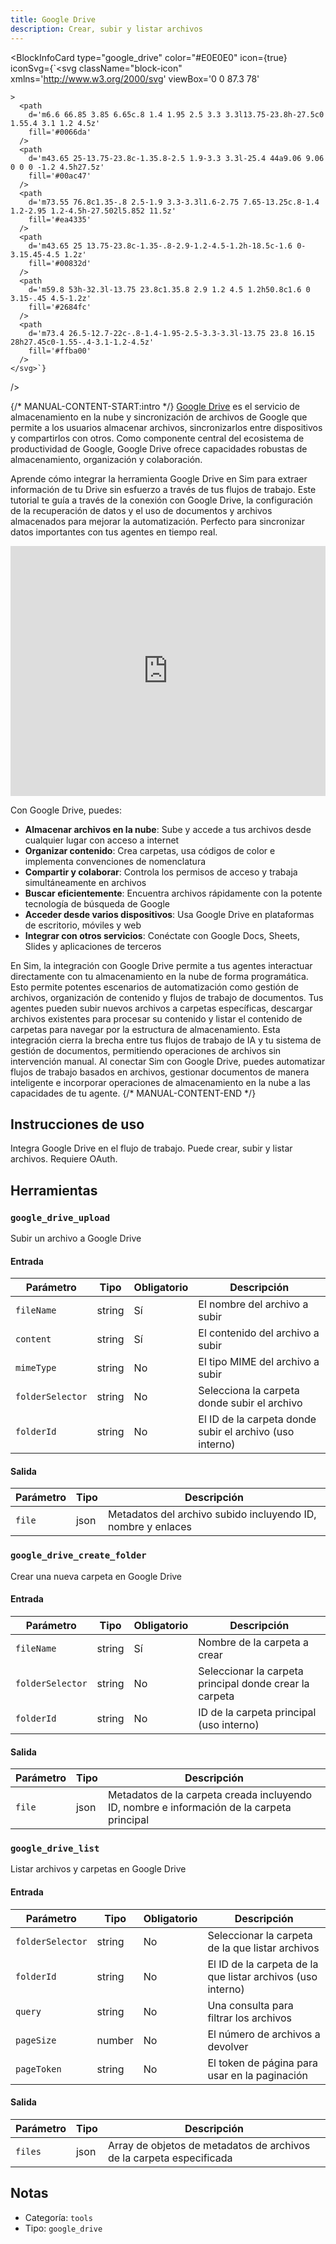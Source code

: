 ```yaml
---
title: Google Drive
description: Crear, subir y listar archivos
---
```



<BlockInfoCard 
  type="google_drive"
  color="#E0E0E0"
  icon={true}
  iconSvg={`<svg className="block-icon"
      xmlns='http://www.w3.org/2000/svg'
      viewBox='0 0 87.3 78'
      
      
      
    >
      <path
        d='m6.6 66.85 3.85 6.65c.8 1.4 1.95 2.5 3.3 3.3l13.75-23.8h-27.5c0 1.55.4 3.1 1.2 4.5z'
        fill='#0066da'
      />
      <path
        d='m43.65 25-13.75-23.8c-1.35.8-2.5 1.9-3.3 3.3l-25.4 44a9.06 9.06 0 0 0 -1.2 4.5h27.5z'
        fill='#00ac47'
      />
      <path
        d='m73.55 76.8c1.35-.8 2.5-1.9 3.3-3.3l1.6-2.75 7.65-13.25c.8-1.4 1.2-2.95 1.2-4.5h-27.502l5.852 11.5z'
        fill='#ea4335'
      />
      <path
        d='m43.65 25 13.75-23.8c-1.35-.8-2.9-1.2-4.5-1.2h-18.5c-1.6 0-3.15.45-4.5 1.2z'
        fill='#00832d'
      />
      <path
        d='m59.8 53h-32.3l-13.75 23.8c1.35.8 2.9 1.2 4.5 1.2h50.8c1.6 0 3.15-.45 4.5-1.2z'
        fill='#2684fc'
      />
      <path
        d='m73.4 26.5-12.7-22c-.8-1.4-1.95-2.5-3.3-3.3l-13.75 23.8 16.15 28h27.45c0-1.55-.4-3.1-1.2-4.5z'
        fill='#ffba00'
      />
    </svg>`}
/>

{/* MANUAL-CONTENT-START:intro */}
[Google Drive](https://drive.google.com) es el servicio de almacenamiento en la nube y sincronización de archivos de Google que permite a los usuarios almacenar archivos, sincronizarlos entre dispositivos y compartirlos con otros. Como componente central del ecosistema de productividad de Google, Google Drive ofrece capacidades robustas de almacenamiento, organización y colaboración.

Aprende cómo integrar la herramienta Google Drive en Sim para extraer información de tu Drive sin esfuerzo a través de tus flujos de trabajo. Este tutorial te guía a través de la conexión con Google Drive, la configuración de la recuperación de datos y el uso de documentos y archivos almacenados para mejorar la automatización. Perfecto para sincronizar datos importantes con tus agentes en tiempo real.

<iframe
  width="100%"
  height="400"
  src="https://www.youtube.com/embed/cRoRr4b-EAs"
  title="Usa la herramienta Google Drive en Sim"
  frameBorder="0"
  allow="accelerometer; autoplay; clipboard-write; encrypted-media; gyroscope; picture-in-picture"
  allowFullScreen
></iframe>

Con Google Drive, puedes:

- **Almacenar archivos en la nube**: Sube y accede a tus archivos desde cualquier lugar con acceso a internet
- **Organizar contenido**: Crea carpetas, usa códigos de color e implementa convenciones de nomenclatura
- **Compartir y colaborar**: Controla los permisos de acceso y trabaja simultáneamente en archivos
- **Buscar eficientemente**: Encuentra archivos rápidamente con la potente tecnología de búsqueda de Google
- **Acceder desde varios dispositivos**: Usa Google Drive en plataformas de escritorio, móviles y web
- **Integrar con otros servicios**: Conéctate con Google Docs, Sheets, Slides y aplicaciones de terceros

En Sim, la integración con Google Drive permite a tus agentes interactuar directamente con tu almacenamiento en la nube de forma programática. Esto permite potentes escenarios de automatización como gestión de archivos, organización de contenido y flujos de trabajo de documentos. Tus agentes pueden subir nuevos archivos a carpetas específicas, descargar archivos existentes para procesar su contenido y listar el contenido de carpetas para navegar por la estructura de almacenamiento. Esta integración cierra la brecha entre tus flujos de trabajo de IA y tu sistema de gestión de documentos, permitiendo operaciones de archivos sin intervención manual. Al conectar Sim con Google Drive, puedes automatizar flujos de trabajo basados en archivos, gestionar documentos de manera inteligente e incorporar operaciones de almacenamiento en la nube a las capacidades de tu agente.
{/* MANUAL-CONTENT-END */}

## Instrucciones de uso

Integra Google Drive en el flujo de trabajo. Puede crear, subir y listar archivos. Requiere OAuth.

## Herramientas

### `google_drive_upload`

Subir un archivo a Google Drive

#### Entrada

| Parámetro | Tipo | Obligatorio | Descripción |
| --------- | ---- | ----------- | ----------- |
| `fileName` | string | Sí | El nombre del archivo a subir |
| `content` | string | Sí | El contenido del archivo a subir |
| `mimeType` | string | No | El tipo MIME del archivo a subir |
| `folderSelector` | string | No | Selecciona la carpeta donde subir el archivo |
| `folderId` | string | No | El ID de la carpeta donde subir el archivo \(uso interno\) |

#### Salida

| Parámetro | Tipo | Descripción |
| --------- | ---- | ----------- |
| `file` | json | Metadatos del archivo subido incluyendo ID, nombre y enlaces |

### `google_drive_create_folder`

Crear una nueva carpeta en Google Drive

#### Entrada

| Parámetro | Tipo | Obligatorio | Descripción |
| --------- | ---- | -------- | ----------- |
| `fileName` | string | Sí | Nombre de la carpeta a crear |
| `folderSelector` | string | No | Seleccionar la carpeta principal donde crear la carpeta |
| `folderId` | string | No | ID de la carpeta principal \(uso interno\) |

#### Salida

| Parámetro | Tipo | Descripción |
| --------- | ---- | ----------- |
| `file` | json | Metadatos de la carpeta creada incluyendo ID, nombre e información de la carpeta principal |

### `google_drive_list`

Listar archivos y carpetas en Google Drive

#### Entrada

| Parámetro | Tipo | Obligatorio | Descripción |
| --------- | ---- | -------- | ----------- |
| `folderSelector` | string | No | Seleccionar la carpeta de la que listar archivos |
| `folderId` | string | No | El ID de la carpeta de la que listar archivos \(uso interno\) |
| `query` | string | No | Una consulta para filtrar los archivos |
| `pageSize` | number | No | El número de archivos a devolver |
| `pageToken` | string | No | El token de página para usar en la paginación |

#### Salida

| Parámetro | Tipo | Descripción |
| --------- | ---- | ----------- |
| `files` | json | Array de objetos de metadatos de archivos de la carpeta especificada |

## Notas

- Categoría: `tools`
- Tipo: `google_drive`
